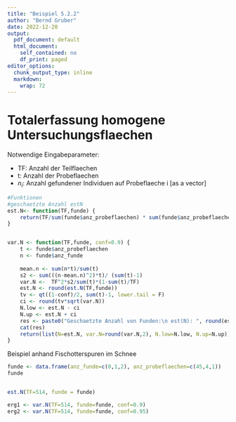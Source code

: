 ```yaml
---
title: "Beispiel 5.2.2"
author: "Bernd Gruber"
date: 2022-12-20
output:
  pdf_document: default
  html_document:
    self_contained: no
    df_print: paged
editor_options:
  chunk_output_type: inline
  markdown: 
    wrap: 72
---
```


# Totalerfassung homogene Untersuchungsflaechen

Notwendige Eingabeparameter:

* TF: Anzahl der Teilflaechen
* t: Anzahl der Probeflaechen
* $n_i$: Anzahl gefundener Individuen auf Probeflaeche i [as a vector]


```r
#Funktionen
#geschaetzte Anzahl estN
est.N<- function(TF,funde) {
	return(TF/sum(funde$anz_probeflaechen) * sum(funde$anz_probeflaechen*funde$anz_funde))
}


var.N <- function(TF,funde, conf=0.9) {
	t <- funde$anz_probeflaechen
	n <- funde$anz_funde
	
	mean.n <- sum(n*t)/sum(t)
	s2 <- sum(((n-mean.n)^2)*t)/ (sum(t)-1)
	var.N <-  TF^2*s2/sum(t)*(1-sum(t)/TF)
	est.N <- round(est.N(TF,funde))
	tv <- qt((1-conf)/2, sum(t)-1, lower.tail = F)
	ci <- round(tv*sqrt(var.N))
	N.low <- est.N - ci
	N.up <- est.N + ci 
	res <- paste0("Geschaetzte Anzahl von Funden:\n est(N): ", round(est.N),"\n Var(N): ",round(var.N,2), "\n Konfidenzinterval(N)[",conf*100,"%]: ",N.low," - ", N.up )
	cat(res)
	return(list(N=est.N, var.N=round(var.N,2), N.low=N.low, N.up=N.up))
}

```


Beispiel anhand Fischotterspuren im Schnee 
```r


funde <- data.frame(anz_funde=c(0,1,2), anz_probeflaechen=c(45,4,1))
funde


est.N(TF=514, funde = funde)

erg1 <- var.N(TF=514, funde=funde, conf=0.9)
erg2 <- var.N(TF=514, funde=funde, conf=0.95)


```
